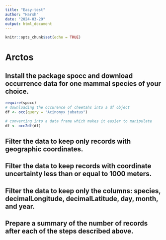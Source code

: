 ```yaml
---
title: "Easy-test"
author: "Harsh"
date: "2024-03-29"
output: html_document
---
```


```r
knitr::opts_chunk$set(echo = TRUE)
```

# Arctos

## Install the package spocc and download occurrence data for one mammal species of your choice.
```r
require(spocc)
# downloading the occurence of cheetahs into a df object
df <- occ(query = "Acinonyx jubatus")

# converting into a data frame which makes it easier to manipulate
df <- occ2df(df)
```

## Filter the data to keep only records with geographic coordinates.
## Filter the data to keep records with coordinate uncertainty less than or equal to 1000 meters.
## Filter the data to keep only the columns: species, decimalLongitude, decimalLatitude, day, month, and year.
## Prepare a summary of the number of records after each of the steps described above.

